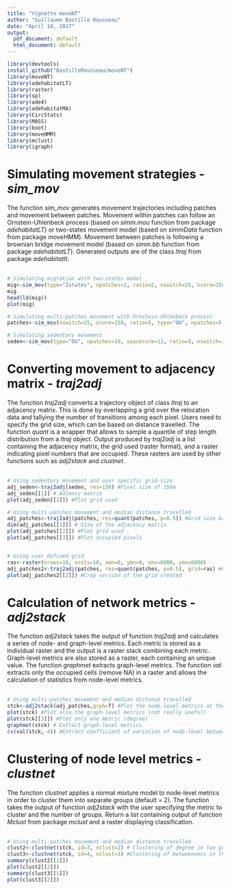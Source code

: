 ```yaml
---
title: "Vignette moveNT"
author: "Guillaume Bastille-Rousseau"
date: "April 18, 2017"
output:
  pdf_document: default
  html_document: default
---
```



``` r
library(devtools)
install_github("BastilleRousseau/moveNT")
library(moveNT)
library(adehabitatLT)
library(raster)
library(sp)
library(ade4)
library(adehabitatMA)
library(CircStats)
library(MASS)
library(boot)
library(moveHMM)
library(mclust)
library(igraph)
```

# Simulating movement strategies  - *sim_mov*

The function *sim_mov* generates movement trajectories including patches and movement between patches. Movement within patches can follow an Ornstein-Uhlenbeck process (based on *simm.mou* function from package *adehabitatLT*) or two-states movement model (based on *simmData* function from package *moveHMM*). Movement between patches is following a brownian bridge movement model (based on *simm.bb* function from package *adehabitatLT*). Generated outputs are of the class *ltraj* from package *adehabitatlt*.<br> <br>
\newline

``` r
# Simulating migration with two-states model 
mig<-sim_mov(type="2states", npatches=2, ratio=2, nswitch=25, ncore=150, grph=F)
mig
head(ld(mig))
plot(mig)

# Simulating multi-patches movement with Ornstein-Uhlenbeck process 
patches<-sim_mov(nswitch=25, ncore=150, ratio=5, type="OU", npatches=5, grph=T)

# Simulating sedentary movement
seden<-sim_mov(type="OU", npatches=10, spacecore=12, ratio=3, nswitch=150, ncore=20, grph=T)

```


# Converting movement to adjacency matrix  - *traj2adj*

The function *traj2adj* converts a trajectory object of class *ltraj* to an adjacency matrix. This is done by overlapping a grid over the relocation data and tallying the number of transitions among each pixel. Users need to specify the grid size, which can be based on distance travelled. The function *quant* is a wrapper that allows to sample a quantile of step length distribution from a *ltraj* object. Output produced by *traj2adj* is a list containing the adjacency matrix, the grid used (raster format), and a raster indicating pixel numbers that are occupied. These rasters are used by other functions such as *adj2stack* and *clustnet*. <br> <br>
\newline

``` r
# Using sedentary movement and user specific grid-size 
adj_seden<-traj2adj(seden, res=150) #Pixel size of 150m 
adj_seden[[1]] # Adjency matrix 
plot(adj_seden[[2]]) #Plot grid used

# Using multi-patches movement and median distance travelled 
adj_patches<-traj2adj(patches, res=quant(patches, p=0.5)) #Grid size based on median
dim(adj_patches[[1]]) # Size of the adjacency matrix 
plot(adj_patches[[2]]) #Plot grid used
plot(adj_patches[[3]]) #Plot occupied pixels 


# Using user defined grid
ras<-raster(nrows=10, ncols=10, xmn=0, ymn=0, xmx=6000, ymx=6000)
adj_patches2<-traj2adj(patches, res=quant(patches, p=0.5), grid=ras) #Grid size based on median
plot(adj_patches2[[2]]) #Crop version of the grid created 
```


# Calculation of network metrics  - *adj2stack*

The function *adj2stack* takes the output of function *traj2adj* and calculates a series of node- and graph-level metrics. Each metric is stored as a individual raster and the output is a raster stack combining each metric. Graph-level metrics are also stored as a raster, each containing an unique value. The function *graphmet* extracts graph-level metrics. The function *val* extracts only the occupied cells (remove NA) in a raster and allows the calculation of statistics from node-level metrics. <br> <br>
\newline  

``` r
# Using multi-patches movement and median distance travelled 
stck<-adj2stack(adj_patches,grph=T) #Plot the node-level metrics at the same time 
plot(stck) #Plot also the graph-level metrics (not really useful)
plot(stck[[3]]) #Plot only one metric (degree)
graphmet(stck) # Extract graph-level metrics 
cv(val(stck, 4)) #Extract coefficient of variation of node-level betweenness.  
```


# Clustering of node level metrics   - *clustnet*
The function *clustnet* applies a normal mixture model to node-level metrics in order to cluster them into separate groups (default = 2). The function takes the output of function *adj2stack* with the user specifying the metric to cluster and the number of groups. Return a list containing output of function *Mclust* from package *mclust* and a raster displaying classification. <br> <br>
\newline

``` r
# Using multi-patches movement and median distance travelled 
clust2<-clustnet(stck, id=3, nclust=2) # Clustering of degree in two groups
clust3<-clustnet(stck, id=4, nclust=3) #Clustering of betweenness in three groups 
summary(clust2[[1]])
plot(clust2[[2]])
summary(clust3[[1]])
plot(clust3[[2]])
```





